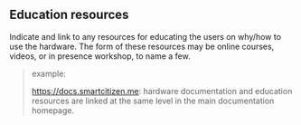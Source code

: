 ## Education resources {#sec-education-resources}

Indicate and link to any resources for educating the users on why/how to use the hardware.
The form of these resources may be online courses, videos, or in presence workshop, to name a few.

> example:
>
> <https://docs.smartcitizen.me>: hardware documentation and education resources are linked at the same level in the main documentation homepage.
